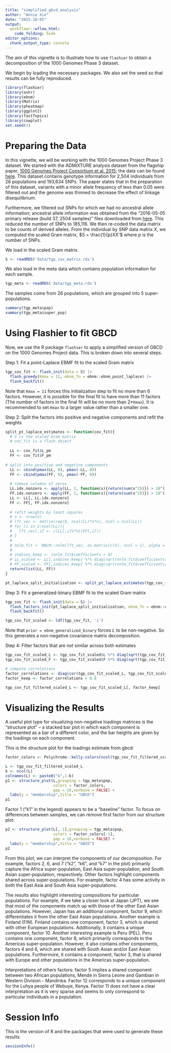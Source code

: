 ```yaml
---
title: "simplified_gbcd_analysis"
author: "Annie Xie"
date: "2025-10-05"
output: 
  workflowr::wflow_html:
    code_folding: hide
editor_options:
  chunk_output_type: console
---
```


The aim of this vignette is to illustrate how to use `flashier` to obtain a decomposition of the 1000 Genomes Phase 3 dataset.

We begin by loading the necessary packages. We also set the seed so that results can be fully reproduced.    
```r
library(flashier)
library(ashr)
library(ebnm)
library(Matrix)
library(pheatmap)
library(ggplot2)
library(fastTopics)
library(cowplot)
set.seed(3)
```

# Preparing the Data
In this vignette, we will be working with the 1000 Genomes Project Phase 3 dataset. We started with the ADMIXTURE analysis dataset from the flagship paper, [1000 Genomes Project Consortium et al. 2015][tgp_phase3_paper]; the data can be found [here][tgp_admixture_data]. This dataset contains genotype information for 2,504 individuals from 26 populations and 193,634 SNPs. The paper states that in the preparation of this dataset, variants with a minor allele frequency of less than 0.05 were filtered out and the genome was thinned to decrease the effect of linkage disequilibrium.

Furthermore, we filtered out SNPs for which we had no ancestral allele information; ancestral allele information was obtained from the "2016-05-05 primary release (build 37, 2504 samples)" files downloaded from [here][ancestral_allele_info]. This reduced the number of SNPs to 185,116. We then re-coded the data matrix to be counts of derived alleles. From the individual by SNP data matrix $X$, we computed the scaled Gram matrix, $S = \frac{1}{p}XX'$ where $p$ is the number of SNPs.

We load in the scaled Gram matrix.
```r
S <- readRDS('data/tgp_cov_matrix.rds')
```

We also load in the meta data which contains population information for each sample.
```r
tgp_meta <- readRDS('data/tgp_meta.rds')
```

The samples come from 26 populations, which are grouped into 5 super-populations.
```r
summary(tgp_meta$pop)
summary(tgp_meta$super_pop)
```

# Using Flashier to fit GBCD
Now, we use the R package `flashier` to apply a simplified version of GBCD on the 1000 Genomes Project data. This is broken down into several steps.

Step 1: Fit a point-Laplace EBMF fit to the scaled Gram matrix

```r
tgp_cov_fit <- flash_init(data = S) |>
  flash_greedy(Kmax = 11, ebnm_fn = ebnm::ebnm_point_laplace) |>
  flash_backfit()
```

Note that `Kmax = 11` forces this initialization step to fit no more than 6 factors. However, it is possible for the final fit to have more than 11 factors (The number of factors in the final fit will be no more than 2\*`Kmax`). It is recommended to set `Kmax` to a larger value rather than a smaller one.

Step 2: Split the factors into positive and negative components and refit the weights

```r
split_pt_laplace_estimates <- function(cov_fit){
  # S is the scaled Gram matrix
  # cov_fit is a flash object
  
  LL <- cov_fit$L_pm
  FF <- cov_fit$F_pm
  
# split into positive and negative components
  LL <- cbind(pmax(LL, 0), pmax(-LL, 0))
  FF <- cbind(pmax(FF, 0), pmax(-FF, 0))
  
  # remove columns of zeros
  LL.idx.nonzero <- apply(LL, 2, function(x){return(sum(x^2))}) > 10^(-10)
  FF.idx.nonzero <- apply(FF, 2, function(x){return(sum(x^2))}) > 10^(-10)
  LL <- LL[, LL.idx.nonzero]
  FF <- FF[, FF.idx.nonzero]
  
  # refit weights by least squares
  # n <- nrow(S)
  # lft_vec <- matrix(rep(0, ncol(LL)*n*n), ncol = ncol(LL))
  # for (i in 1:ncol(LL)){
  #   lft_vec[,i] <- c(LL[,i]%*%t(FF[,i]))
  # }
  # 
  # nnlm_fit <- NNLM::nnlm(lft_vec, as.matrix(c(S), ncol = 1), alpha = c(0,0,0))
  # 
  # indices_keep <- (nnlm_fit$coefficients > 0)
  # LL_scaled <- LL[,indices_keep] %*% diag(sqrt(nnlm_fit$coefficients[indices_keep]))
  # FF_scaled <- FF[,indices_keep] %*% diag(sqrt(nnlm_fit$coefficients[indices_keep]))
  return(list(LL, FF))
}
```

```r
pt_laplace_split_initialization <- split_pt_laplace_estimates(tgp_cov_fit)
```

Step 3: Fit a generalized-binary EBMF fit to the scaled Gram matrix

```r
tgp_cov_fit <- flash_init(data = S) |>
  flash_factors_init(pt_laplace_split_initialization, ebnm_fn = ebnm::ebnm_generalized_binary) |>
  flash_backfit()
```

```r
tgp_cov_fit_scaled <- ldf(tgp_cov_fit, 'i')
```

Note that `prior = ebnm_generalized_binary` forces $L$ to be non-negative. So this generates a non-negative covariance matrix decomposition.    

Step 4: Filter factors that are not similar across both estimates

```r
tgp_cov_fit_scaled_L <- tgp_cov_fit_scaled$L %*% diag(sqrt(tgp_cov_fit_scaled$D))
tgp_cov_fit_scaled_F <- tgp_cov_fit_scaled$F %*% diag(sqrt(tgp_cov_fit_scaled$D))
```

```r
# compute correlations
factor_correlations <- diag(cor(tgp_cov_fit_scaled_L, tgp_cov_fit_scaled_F))
factor_keep <- factor_correlations > 0.8
```

```r
tgp_cov_fit_filtered_scaled_L <- tgp_cov_fit_scaled_L[, factor_keep]
```

# Visualizing the Results

A useful plot type for visualizing non-negative loadings matrices is the "structure plot" -- a stacked bar plot in which each component is represented as a bar of a different color, and the bar heights are given by the loadings on each component. 

This is the structure plot for the loadings estimate from gbcd:
```r

factor_colors <- Polychrome::kelly.colors(ncol(tgp_cov_fit_filtered_scaled_L)+1)[-1]

L <- tgp_cov_fit_filtered_scaled_L
k <- ncol(L)
colnames(L) <- paste0("k",1:k)
p1 <- structure_plot(L,grouping = tgp_meta$pop,
                     colors = factor_colors,
                     gap = 16,verbose = FALSE) +
  labs(y = "membership",title = "GBCD")
p1
```

Factor 1 (“k1” in the legend) appears to be a "baseline" factor. To focus on differences between samples, we can remove first factor from our structure plot:

```r
p2 <- structure_plot(L[,-1],grouping = tgp_meta$pop,
                     colors = factor_colors[-1],
                     gap = 16,verbose = FALSE) +
  labs(y = "membership",title = "GBCD")
p2
```

From this plot, we can interpret the components of our decomposition. For example, factors 2, 6, and 7 ("k2", "k6", and "k7" in the plot) primarily capture the Africa super-population, East Asia super-population, and South Asian super-population, respectively. Other factors highlight components shared across super-populations. For example, factor 4 has some activity in both the East Asia and South Asia super-populations.

The results also highlight interesting compositions for particular populations. For example, if we take a closer look at Japan (JPT), we see that most of the components match up with those of the other East Asian populations. However, Japan has an additional component, factor 9, which differentiates it from the other East Asian populations. Another example is Finland (FIN). Finland contains one component, factor 3, which is shared with other European populations. Additionally, it contains a unique component, factor 10. Another interesting example is Peru (PEL). Peru contains one component, factor 8, which primarily corresponds to the Americas super-population. However, it also contains other components, factors 4 and 6, which are shared with South Asian and/or East Asian populations. Furthermore, it contains a component, factor 3, that is shared with Europe and other populations in the Americas super-population.

Interpretations of others factors: factor 5 implies a shared component between two African populations, Mende in Sierra Leone and Gambian in Western Division - Mandinka. Factor 12 corresponds to a unique component for the Luhya people of Webuye, Kenya. Factor 11 does not have a clear interpretation as it is very sparse and seems to only correspond to particular individuals in a population.

# Session Info
This is the version of R and the packages that were used to generate these results.

```r
sessionInfo()
```

[tgp_phase3_paper]: https://www.nature.com/articles/nature15393

[tgp_admixture_data]: https://ftp.1000genomes.ebi.ac.uk/vol1/ftp/release/20130502/supporting/admixture_files/

[ancestral_allele_info]: https://www.cog-genomics.org/plink/2.0/resources#phase3_1kg

